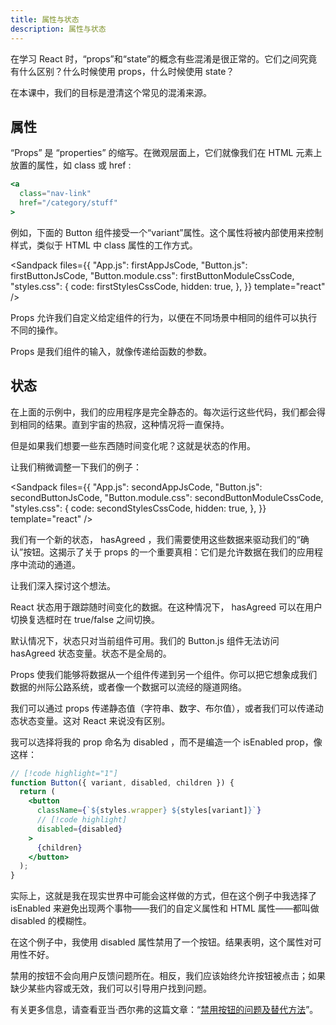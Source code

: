 ```yaml
---
title: 属性与状态
description: 属性与状态
---
```




在学习 React 时，“props”和“state”的概念有些混淆是很正常的。它们之间究竟有什么区别？什么时候使用 props，什么时候使用 state？

在本课中，我们的目标是澄清这个常见的混淆来源。

## 属性

“Props” 是 “properties” 的缩写。在微观层面上，它们就像我们在 HTML 元素上放置的属性，如 class 或 href :

```jsx
<a
  class="nav-link"
  href="/category/stuff"
>
```

例如，下面的 Button 组件接受一个“variant”属性。这个属性将被内部使用来控制样式，类似于 HTML 中 class 属性的工作方式。

<Sandpack
  files={{
    "App.js": firstAppJsCode,
    "Button.js": firstButtonJsCode,
    "Button.module.css": firstButtonModuleCssCode,
    "styles.css": {
      code: firstStylesCssCode,
      hidden: true,
    },
  }}
  template="react"
/>

Props 允许我们自定义给定组件的行为，以便在不同场景中相同的组件可以执行不同的操作。

Props 是我们组件的输入，就像传递给函数的参数。

## 状态

在上面的示例中，我们的应用程序是完全静态的。每次运行这些代码，我们都会得到相同的结果。直到宇宙的热寂，这种情况将一直保持。

但是如果我们想要一些东西随时间变化呢？这就是状态的作用。

让我们稍微调整一下我们的例子：

<Sandpack
  files={{
    "App.js": secondAppJsCode,
    "Button.js": secondButtonJsCode,
    "Button.module.css": secondButtonModuleCssCode,
    "styles.css": {
      code: secondStylesCssCode,
      hidden: true,
    },
  }}
  template="react"
/>

我们有一个新的状态， hasAgreed ，我们需要使用这些数据来驱动我们的“确认”按钮。这揭示了关于 props 的一个重要真相：它们是允许数据在我们的应用程序中流动的通道。

让我们深入探讨这个想法。

<Accordions>

<Accordion title="视频摘要">

React 状态用于跟踪随时间变化的数据。在这种情况下， hasAgreed 可以在用户切换复选框时在 true/false 之间切换。

默认情况下，状态只对当前组件可用。我们的 Button.js 组件无法访问 hasAgreed 状态变量。状态不是全局的。

Props 使我们能够将数据从一个组件传递到另一个组件。你可以把它想象成我们数据的州际公路系统，或者像一个数据可以流经的隧道网络。

我们可以通过 props 传递静态值（字符串、数字、布尔值），或者我们可以传递动态状态变量。这对 React 来说没有区别。

</Accordion>

</Accordions>

<Callout title="想出正确的props名">

我可以选择将我的 prop 命名为 disabled ，而不是编造一个 isEnabled prop，像这样：

```jsx
// [!code highlight="1"]
function Button({ variant, disabled, children }) {
  return (
    <button
      className={`${styles.wrapper} ${styles[variant]}`}
      // [!code highlight]
      disabled={disabled}
    >
      {children}
    </button>
  );
}
```

实际上，这就是我在现实世界中可能会这样做的方式，但在这个例子中我选择了 isEnabled 来避免出现两个事物——我们的自定义属性和 HTML 属性——都叫做 disabled 的模糊性。

</Callout>

<Callout type="warn" title="不要disable按钮">

在这个例子中，我使用 disabled 属性禁用了一个按钮。结果表明，这个属性对可用性不好。

禁用的按钮不会向用户反馈问题所在。相反，我们应该始终允许按钮被点击；如果缺少某些内容或无效，我们可以引导用户找到问题。

有关更多信息，请查看亚当·西尔弗的这篇文章：“[禁用按钮的问题及替代方法](https://adamsilver.io/blog/the-problem-with-disabled-buttons-and-what-to-do-instead/)”。

</Callout>
